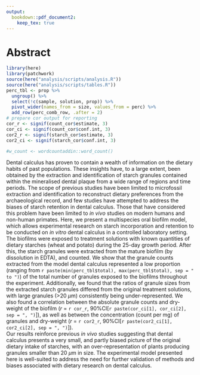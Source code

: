 ```yaml
---
output:
  bookdown::pdf_document2:
    keep_tex: true
---
```


# Abstract

```r
library(here)
library(patchwork)
source(here("analysis/scripts/analysis.R"))
source(here("analysis/scripts/tables.R"))
perc_tbl <- prop %>%
  ungroup() %>%
  select(!c(sample, solution, prop)) %>%
  pivot_wider(names_from = size, values_from = perc) %>%
  add_row(perc_comb_row, .after = 2)
# prepare cor output for reporting
cor_r <- signif(count_cor$estimate, 3)
cor_ci <- signif(count_cor$conf.int, 3)
cor2_r <- signif(starch_cor$estimate, 3)
cor2_ci <- signif(starch_cor$conf.int, 3)

#w_count <- wordcountaddin::word_count()
```

<!-- One or two sentences providing a basic introduction to the field, comprehensible to a scientist in any discipline -->

<!-- Two to three sentences of more detailed background, comprehensible to scientists in related disciplines -->

<!-- One sentence clearly stating the general problem being addressed by this particular study -->


<!-- One sentence summarising the main result (with the words "here we show" or their equivalent) -->

<!-- Two or three sentences explaining what the main result reveals in direct comparison to what was thought to be the case previously, or how the main result adds to previous knowledge -->

<!-- One or two sentences to put the results into a more general context -->

<!-- Two or three sentences to provide a broader perspective, readily comprehensible to a scientist in any discipline, may be included in the first paragraph if the editor considers that the accessibility of the paper is significantly enhanced by their inclusion. -->

Dental calculus has proven to contain a wealth of information 
on the dietary habits of past populations. These insights have, to a large extent,
been obtained by the extraction and identification of
starch granules contained within the mineralised dental plaque from a wide range 
of regions and time periods. The scope of previous studies have been limited to 
microfossil extraction and identification to reconstruct dietary preferences from
the archaeological record, and few studies have attempted to address the biases 
of starch retention in dental calculus. Those that have considered this problem 
have been limited to *in vivo* studies on modern humans and non-human primates.
Here, we present a multispecies oral biofilm model, which allows experimental 
research on  starch incorporation and retention to be conducted on *in vitro* 
dental calculus in a controlled laboratory setting. The biofilms were exposed 
to treatment solutions with known quantities of
dietary starches (wheat and potato) during the 25-day growth period. After this,
the starch granules were extracted from the mature biofilm (by dissolution in EDTA),
and counted. We show that the granule counts extracted from the model dental calculus 
represented a low proportion (ranging from `r paste(min(perc_tbl$total), max(perc_tbl$total), sep = " to ")`) of the total number 
of granules exposed to the biofilms throughout the experiment.
Additionally, we found that the ratios of granule sizes from the extracted 
starch granules differed from the original treatment solutions, with large 
granules (>20 $\mu$m) consistently being under-represented.
We also found a correlation
between the absolute granule counts and dry-weight of the biofilm 
(*r* = `r cor_r`, 90%CI[`r paste(cor_ci[1], cor_ci[2], sep = ", ")`]), as well
as between the concentration (count per mg) of granules and dry-weight 
(*r* = `r cor2_r`, 90%CI[`r paste(cor2_ci[1], cor2_ci[2], sep = ", ")`]).  
Our results reinforce previous *in vivo* studies suggesting that dental calculus 
presents a very small, and partly biased picture of the original dietary intake 
of starches, with an over-representation of plants producing granules smaller than
20 $\mu$m in size. The experimental model presented here is well-suited to address
the need for further validation of methods and biases associated with dietary
research on dental calculus.
